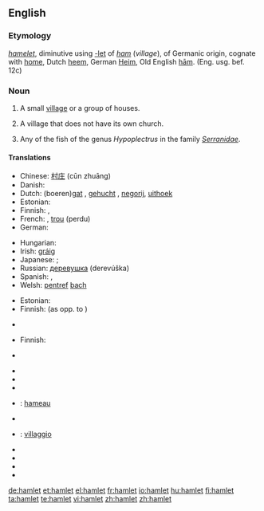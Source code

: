 {{also|Hamlet}}
==English==

===Etymology===
{{MF.}} ''[[hamelet]]'', diminutive using [[-let]] of ''[[ham]]'' (''village''), of Germanic origin, cognate with [[home]], Dutch [[heem]], German [[Heim]], Old English [[hām]]. (Eng. usg. bef. 12c)

===Noun===
{{en-noun}}

# A small [[village]] or a group of houses.
# {{UK}} A village that does not have its own church.
# Any of the fish of the genus ''Hypoplectrus'' in the family ''[[Serranidae]]''.

====Translations====
{{trans-top|small village}}
* Chinese: [[村庄]] (cūn zhuāng)
* Danish: {{t-|da|landsby}}
* Dutch: (boeren)[[gat]] {{n}}, [[gehucht]] {{n}}, [[negorij]], [[uithoek]] 
* Estonian: {{t|et|küla}}
* Finnish: {{t|fi|kyläpahanen}}, {{t|fi|taloryhmä}}
* French: {{t+|fr|hameau|m}}, [[trou]] (perdu) {{m}}
* German: {{t+|de|Weiler|m}}
{{trans-mid}}
* Hungarian: {{t-|hu|falucska}}
* Irish: [[gráig]] {{f}}
* Japanese: {{qualifier|a small village}} {{t|ja|村落|tr=sonraku|sc=Jpan}}; {{qualifier|a group of houses}} {{t|ja|集落|tr=shūraku|sc=Jpan}}
* Russian: [[деревушка]] (derevúška) {{f}}
* Spanish: {{t-|es|aldehuela|f}}, {{t+|es|caserío|m}}
* Welsh: [[pentref]] [[bach#Welsh|bach]] {{m}}
{{trans-bottom}}

{{trans-top|village without its own church}}
* Estonian: {{t|et|küla}}
* Finnish: {{t+|fi|kylä}} (as opp. to {{t|fi|kirkonkylä}})
{{trans-mid}}
* {{trreq|Japanese}}
{{trans-bottom}}

{{trans-top|fish}}
* Finnish: {{t+|fi|kylä}}
{{trans-mid}}
* {{trreq|Japanese}}
{{trans-bottom}}

{{checktrans-top}}
* {{trreq|Basque}}
* {{trreq|Chinese}}
* {{trreq|Esperanto}}
* {{ttbc|French}}: [[hameau]] {{m}}
* {{trreq|Greek}}
{{checktrans-mid}}
* {{ttbc|Italian}}: [[villaggio]] {{m}}
* {{trreq|Latin}}
* {{trreq|Old English}}
* {{trreq|Spanish}}
* {{trreq|Swedish}}
{{checktrans-bottom}}

[[de:hamlet]]
[[et:hamlet]]
[[el:hamlet]]
[[fr:hamlet]]
[[io:hamlet]]
[[hu:hamlet]]
[[fi:hamlet]]
[[ta:hamlet]]
[[te:hamlet]]
[[vi:hamlet]]
[[zh:hamlet]]
[[zh:hamlet]]